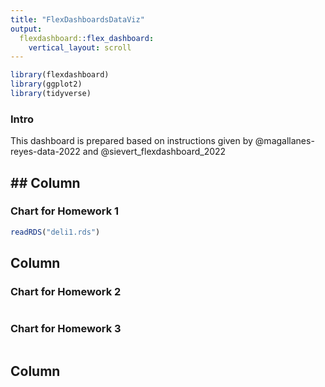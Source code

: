 ```yaml
---
title: "FlexDashboardsDataViz"
output: 
  flexdashboard::flex_dashboard:
    vertical_layout: scroll
---
```


```r
library(flexdashboard)
library(ggplot2)
library(tidyverse)
```



### Intro 

This dashboard is prepared based on instructions given by @magallanes-reyes-data-2022 and @sievert_flexdashboard_2022

## Column {data-width="600"}
------------------------------------------------------------------------

### Chart for Homework 1

```r
readRDS("deli1.rds")
```

## Column {data-width="600"}

### Chart for Homework 2

```r

```

### Chart for Homework 3

```r

```

## Column {data-width="600"}